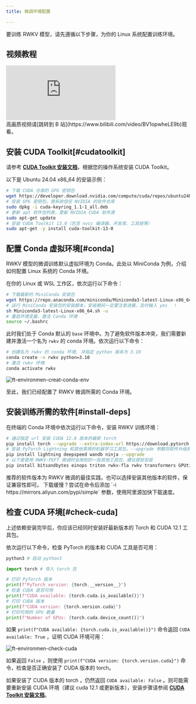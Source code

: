 ```yaml
---
title: 微调环境配置

---
```


要训练 RWKV 模型，请先遵循以下步骤，为你的 Linux 系统配置训练环境。

## 视频教程

<div className="iframe-container">
 <iframe 
 src="https://player.bilibili.com/player.html?isOutside=true&aid=113865220162755&bvid=BV1opwheLE9b&cid=27992263465&high_quality=1&autoplay=0"
 scrolling="no"
 frameBorder="0"
 allowFullScreen={true}
 sandbox="allow-top-navigation allow-same-origin allow-forms allow-scripts"
>
</iframe>
</div>
<CallOut type="info">
高画质视频请[跳转到 B 站](https://www.bilibili.com/video/BV1opwheLE9b)观看。
</CallOut>

## 安装 CUDA Toolkit[#cudatoolkit]

请参考 [**CUDA Toolkit 安装文档**](https://developer.nvidia.com/cuda-downloads)，根据您的操作系统安装  CUDA Toolkit。

以下是 Ubuntu 24.04  x86_64 的安装示例：
```bash
# 下载 CUDA 仓库的 GPG 密钥包 
wget https://developer.download.nvidia.com/compute/cuda/repos/ubuntu2404/x86_64/cuda-keyring_1.1-1_all.deb
# 安装 GPG 密钥包，使系统信任 NVIDIA 的软件仓库
sudo dpkg -i cuda-keyring_1.1-1_all.deb
# 更新 apt 软件包列表，更新 NVIDIA CUDA 软件源
sudo apt-get update
# 安装 CUDA Toolkit 13.0（包含 nvcc 编译器、开发库、工具链等）
sudo apt-get -y install cuda-toolkit-13-0 
```

##  配置 Conda 虚拟环境[#conda]

RWKV 模型的微调训练默认虚拟环境为 Conda。此处以 MiniConda 为例，介绍如何配置 Linux 系统的 Conda 环境。

在你的 Linux 或 WSL 工作区，依次运行以下命令：

``` bash copy
# 下载最新的 MiniConda 安装包
wget https://repo.anaconda.com/miniconda/Miniconda3-latest-Linux-x86_64.sh
# 运行 MiniConda 安装包的安装脚本，安装期间一定要注意进展，及时输入 yes  ！
sh Miniconda3-latest-Linux-x86_64.sh -u
# 重启环境变量，激活 Conda 环境
source ~/.bashrc
```
此时我们处于 Conda 默认的 `base` 环境中。为了避免软件版本冲突，我们需要新建并激活一个名为 `rwkv` 的 conda 环境。依次运行以下命令：

``` bash copy
# 创建名为 rwkv 的 conda 环境, 并指定 python 版本为 3.10
conda create -n rwkv python=3.10
# 激活 rwkv 环境
conda activate rwkv
```
![ft-environmen-creat-conda-env](./imgs/ft-environmen-creat-conda-env.png)

至此，我们已经配置了 RWKV 微调所需的 Conda 环境。

## 安装训练所需的软件[#install-deps]

在终端的 Conda 环境中依次运行以下命令，安装 RWKV 训练环境：

``` bash copy
# 通过指定 url 安装 CUDA 12.8 版本的最新 torch
pip install torch --upgrade --extra-index-url https://download.pytorch.org/whl/cu128
# 安装 PyTorch Lightning 和其他常用的机器学习工具包，--upgrade 参数将软件升级到最新版本
pip install lightning deepspeed wandb ninja --upgrade
# 以下是使用 RWKV-PEFT 微调时会用到的一些其他工具包，建议提前安装
pip install bitsandbytes einops triton rwkv-fla rwkv transformers GPUtil plotly datasets --upgrade
```

<CallOut type="info">
推荐的软件版本为 RWKV 微调的最佳实践，也可以选择安装其他版本的软件，保证兼容性即可。
</CallOut>
<CallOut type="warning">
下载缓慢？尝试在命令后添加 `-i https://mirrors.aliyun.com/pypi/simple` 参数，使用阿里源加快下载速度。
</CallOut>

## 检查 CUDA 环境[#check-cuda]

上述依赖安装完毕后，你应该已经同时安装好最新版本的 Torch 和 CUDA 12.1 工具包。

依次运行以下命令，检查 PyTorch 的版本和 CUDA 工具是否可用：
```python
python3 # 启动 python3

import torch # 导入 torch 包

# 打印 PyTorch 版本
print(f"PyTorch version: {torch.__version__}") 
# 检查 CUDA 是否可用
print(f"CUDA available: {torch.cuda.is_available()}")
# 打印 CUDA 版本
print(f"CUDA version: {torch.version.cuda}")
# 打印可用的 GPU 数量
print(f"Number of GPUs: {torch.cuda.device_count()}")
```

如果 `print(f"CUDA available: {torch.cuda.is_available()}")` 命令返回 `CUDA available: True` ，证明 CUDA 环境可用：

![ft-environmen-check-cuda](./imgs/ft-environmen-check-cuda.png)

如果返回 `False` ，则使用 `print(f"CUDA version: {torch.version.cuda}")` 命令，检查是否正确安装了 CUDA 版本的 torch。

如果安装了 CUDA 版本的 torch ，仍然返回 `CUDA available: False` 。则可能需要重新安装 CUDA 环境（建议 cuda 12.1 或更新版本），安装步骤请参阅 [**CUDA Toolkit 安装文档**](#cudatoolkit)。

